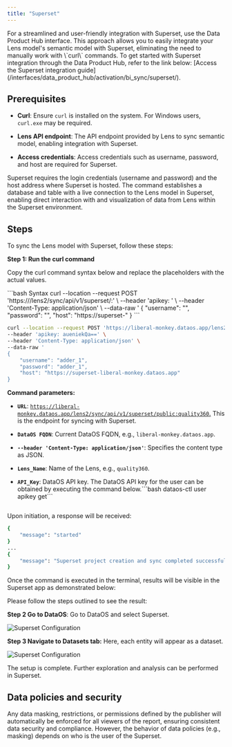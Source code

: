 ```yaml
---
title: "Superset"
---
```


<Tip>
  For a streamlined and user-friendly integration with Superset, use the Data Product Hub interface. This approach allows you to easily integrate your Lens model's semantic model with Superset, eliminating the need to manually work with \`curl\` commands. To get started with Superset integration through the Data Product Hub, refer to the link below: [Access the Superset integration guide](/interfaces/data_product_hub/activation/bi_sync/superset/).
</Tip>

## Prerequisites

* **Curl**: Ensure `curl` is installed on the system. For Windows users, `curl.exe` may be required.

* **Lens API endpoint**: The API endpoint provided by Lens to sync semantic model, enabling integration with Superset.

* **Access credentials**: Access credentials such as username, password, and host are required for Superset.

Superset requires the login credentials (username and password) and the host address where Superset is hosted. The command establishes a database and table with a live connection to the Lens model in Superset, enabling direct interaction with and visualization of data from Lens within the Superset environment.

## Steps

To sync the Lens model with Superset, follow these steps:

**Step 1: Run the curl command**

Copy the curl command syntax below and replace the placeholders with the actual values.

<CodeGroup>
  ```bash Syntax
  curl --location --request POST 'https://<DATAOS_FQDN>/lens2/sync/api/v1/superset/<WORKSPACE_NAME>:<LENS-NAME>' \
  --header 'apikey: <apikey>' \
  --header 'Content-Type: application/json' \
  --data-raw '
  {
      "username": "<superset username>",
      "password": "<superset password>",
      "host": "https://superset-<DATAOS_FQDN>"
  }
  ```

  ```bash Example
  curl --location --request POST 'https://liberal-monkey.dataos.app/lens2/sync/api/v1/superset/public:company-intelligence' \
  --header 'apikey: aueniekQa==' \
  --header 'Content-Type: application/json' \
  --data-raw '
  {
      "username": "adder_1",
      "password": "adder_1",
      "host": "https://superset-liberal-monkey.dataos.app"
  }
  ```
</CodeGroup>

**Command parameters:**

* **`URL`**: [`https://liberal-monkey.dataos.app/lens2/sync/api/v1/superset/public:quality360`.](https://liberal-monkey.dataos.app/lens2/sync/api/v1/superset/public:quality360.) This is the endpoint for syncing with Superset.

* **`DataOS FQDN`**: Current DataOS FQDN, e.g., `liberal-monkey.dataos.app`.

* **`--header 'Content-Type: application/json'`**: Specifies the content type as JSON.

* **`Lens_Name`**: Name of the Lens, e.g., `quality360`.

* **`API_Key`**: DataOS API key. The DataOS API key for the user can be obtained by executing the command below.\`\`\`bash
  dataos-ctl user apikey get```
  ```

Upon initiation, a response will be received:

```bash
{
    "message": "started"
}
...
{
    "message": "Superset project creation and sync completed successfully."
}
```

Once the command is executed in the terminal, results will be visible in the Superset app as demonstrated below:

Please follow the steps outlined to see the result:

**Step 2 Go to DataOS**: Go to DataOS and select Superset.

![Superset Configuration](/resources/lens/bi_integration/superset2.png)

**Step 3 Navigate to Datasets tab:** Here, each entity will appear as a dataset.

![Superset Configuration](/resources/lens/bi_integration/superset3.png)

The setup is complete. Further exploration and analysis can be performed in Superset.

## Data policies and security

Any data masking, restrictions, or permissions defined by the publisher will automatically be enforced for all viewers of the report, ensuring consistent data security and compliance. However, the behavior of data policies (e.g., masking) depends on who is the user of the Superset.